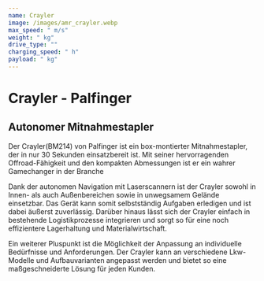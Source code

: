 ```yaml
---
name: Crayler
image: /images/amr_crayler.webp
max_speed: " m/s"
weight: " kg"
drive_type: ""
charging_speed: " h"
payload: " kg"
---
```

# Crayler - Palfinger

## Autonomer Mitnahmestapler

Der Crayler(BM214) von Palfinger ist ein box-montierter Mitnahmestapler, der in nur 30 Sekunden einsatzbereit ist. Mit seiner hervorragenden Offroad-Fähigkeit und den kompakten Abmessungen ist er ein wahrer Gamechanger in der Branche

Dank der autonomen Navigation mit Laserscannern ist der Crayler sowohl in Innen- als auch Außenbereichen sowie in unwegsamem Gelände einsetzbar. Das Gerät kann somit selbstständig Aufgaben erledigen und ist dabei äußerst zuverlässig. Darüber hinaus lässt sich der Crayler einfach in bestehende Logistikprozesse integrieren und sorgt so für eine noch effizientere Lagerhaltung und Materialwirtschaft.

Ein weiterer Pluspunkt ist die Möglichkeit der Anpassung an individuelle Bedürfnisse und Anforderungen. Der Crayler kann an verschiedene Lkw-Modelle und Aufbauvarianten angepasst werden und bietet so eine maßgeschneiderte Lösung für jeden Kunden.